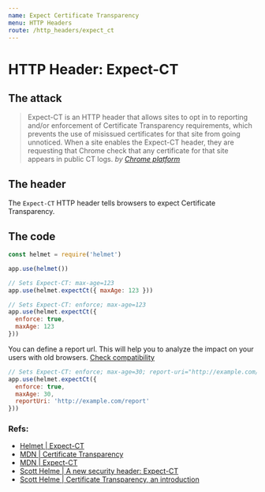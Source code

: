 ```yaml
---
name: Expect Certificate Transparency
menu: HTTP Headers
route: /http_headers/expect_ct
---
```


# HTTP Header: Expect-CT


## The attack

> Expect-CT is an HTTP header that allows sites to opt in to reporting and/or enforcement of Certificate Transparency requirements, which prevents the use of misissued certificates for that site from going unnoticed. When a site enables the Expect-CT header, they are requesting that Chrome check that any certificate for that site appears in public CT logs.
> _by [Chrome platform](https://www.chromestatus.com/feature/5677171733430272)_


## The header

The `Expect-CT` HTTP header tells browsers to expect Certificate Transparency.

## The code


```js
const helmet = require('helmet')

app.use(helmet())

// Sets Expect-CT: max-age=123
app.use(helmet.expectCt({ maxAge: 123 }))

// Sets Expect-CT: enforce; max-age=123
app.use(helmet.expectCt({
  enforce: true,
  maxAge: 123
}))
```

You can define a report url. This will help you to analyze the impact on your users with old browsers. [Check compatibility](https://developer.mozilla.org/en-US/docs/Web/HTTP/Headers/Expect-CT) 

```js
// Sets Expect-CT: enforce; max-age=30; report-uri="http://example.com/report"
app.use(helmet.expectCt({
  enforce: true,
  maxAge: 30,
  reportUri: 'http://example.com/report'
}))
```

### Refs:

- [Helmet | Expect-CT](https://helmetjs.github.io/docs/expect-ct)
- [MDN | Certificate Transparency](https://developer.mozilla.org/en-US/docs/Web/Security/Certificate_Transparency)
- [MDN | Expect-CT](https://developer.mozilla.org/en-US/docs/Web/HTTP/Headers/Expect-CT)
- [Scott Helme | A new security header: Expect-CT](https://scotthelme.co.uk/a-new-security-header-expect-ct/)
- [Scott Helme | Certificate Transparency, an introduction](https://scotthelme.co.uk/certificate-transparency-an-introduction/)
